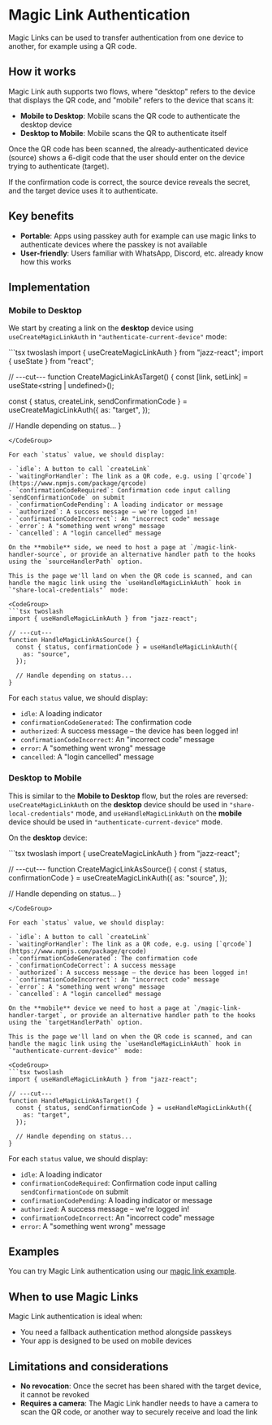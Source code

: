 

# Magic Link Authentication

Magic Links can be used to transfer authentication from one device to another, for example using a QR code.

## How it works

Magic Link auth supports two flows, where "desktop" refers to the device that displays the QR code, and "mobile" refers to the device that scans it:

- **Mobile to Desktop**: Mobile scans the QR code to authenticate the desktop device
- **Desktop to Mobile**: Mobile scans the QR to authenticate itself

Once the QR code has been scanned, the already-authenticated device (source) shows a 6-digit code that the user should enter on the device trying to authenticate (target).

If the confirmation code is correct, the source device reveals the secret, and the target device uses it to authenticate.

## Key benefits

- **Portable**: Apps using passkey auth for example can use magic links to authenticate devices where the passkey is not available
- **User-friendly**: Users familiar with WhatsApp, Discord, etc. already know how this works

## Implementation

### Mobile to Desktop

We start by creating a link on the **desktop** device using `useCreateMagicLinkAuth` in `"authenticate-current-device"` mode:

<ContentByFramework framework="react">
<CodeGroup>
```tsx twoslash
import { useCreateMagicLinkAuth } from "jazz-react";
import { useState } from "react";

// ---cut---
function CreateMagicLinkAsTarget() {
  const [link, setLink] = useState<string | undefined>();

  const { status, createLink, sendConfirmationCode } = useCreateMagicLinkAuth({
    as: "target",
  });

  // Handle depending on status...
}
```
</CodeGroup>

For each `status` value, we should display:

- `idle`: A button to call `createLink`
- `waitingForHandler`: The link as a QR code, e.g. using [`qrcode`](https://www.npmjs.com/package/qrcode)
- `confirmationCodeRequired`: Confirmation code input calling `sendConfirmationCode` on submit
- `confirmationCodePending`: A loading indicator or message
- `authorized`: A success message – we're logged in!
- `confirmationCodeIncorrect`: An "incorrect code" message
- `error`: A "something went wrong" message
- `cancelled`: A "login cancelled" message

On the **mobile** side, we need to host a page at `/magic-link-handler-source`, or provide an alternative handler path to the hooks using the `sourceHandlerPath` option.

This is the page we'll land on when the QR code is scanned, and can handle the magic link using the `useHandleMagicLinkAuth` hook in `"share-local-credentials"` mode:

<CodeGroup>
```tsx twoslash
import { useHandleMagicLinkAuth } from "jazz-react";

// ---cut---
function HandleMagicLinkAsSource() {
  const { status, confirmationCode } = useHandleMagicLinkAuth({
    as: "source",
  });

  // Handle depending on status...
}
```
</CodeGroup>

For each `status` value, we should display:

- `idle`: A loading indicator
- `confirmationCodeGenerated`: The confirmation code
- `authorized`: A success message – the device has been logged in!
- `confirmationCodeIncorrect`: An "incorrect code" message
- `error`: A "something went wrong" message
- `cancelled`: A "login cancelled" message

### Desktop to Mobile

This is similar to the **Mobile to Desktop** flow, but the roles are reversed: `useCreateMagicLinkAuth` on the **desktop** device should be used in `"share-local-credentials"` mode, and `useHandleMagicLinkAuth` on the **mobile** device should be used in `"authenticate-current-device"` mode.

On the **desktop** device:

<CodeGroup>
```tsx twoslash
import { useCreateMagicLinkAuth } from "jazz-react";

// ---cut---
function CreateMagicLinkAsSource() {
  const { status, confirmationCode } = useCreateMagicLinkAuth({
    as: "source",
  });

  // Handle depending on status...
}
```
</CodeGroup>

For each `status` value, we should display:

- `idle`: A button to call `createLink`
- `waitingForHandler`: The link as a QR code, e.g. using [`qrcode`](https://www.npmjs.com/package/qrcode)
- `confirmationCodeGenerated`: The confirmation code
- `confirmationCodeCorrect`: A success message
- `authorized`: A success message – the device has been logged in!
- `confirmationCodeIncorrect`: An "incorrect code" message
- `error`: A "something went wrong" message
- `cancelled`: A "login cancelled" message

On the **mobile** device we need to host a page at `/magic-link-handler-target`, or provide an alternative handler path to the hooks using the `targetHandlerPath` option.

This is the page we'll land on when the QR code is scanned, and can handle the magic link using the `useHandleMagicLinkAuth` hook in `"authenticate-current-device"` mode:

<CodeGroup>
```tsx twoslash
import { useHandleMagicLinkAuth } from "jazz-react";

// ---cut---
function HandleMagicLinkAsTarget() {
  const { status, sendConfirmationCode } = useHandleMagicLinkAuth({
    as: "target",
  });

  // Handle depending on status...
}
```
</CodeGroup>

For each `status` value, we should display:

- `idle`: A loading indicator
- `confirmationCodeRequired`: Confirmation code input calling `sendConfirmationCode` on submit
- `confirmationCodePending`: A loading indicator or message
- `authorized`: A success message – we're logged in!
- `confirmationCodeIncorrect`: An "incorrect code" message
- `error`: A "something went wrong" message

</ContentByFramework>

## Examples

You can try Magic Link authentication using our [magic link example](https://magic-link.jazz.tools/).

## When to use Magic Links

Magic Link authentication is ideal when:

- You need a fallback authentication method alongside passkeys
- Your app is designed to be used on mobile devices

## Limitations and considerations

- **No revocation**: Once the secret has been shared with the target device, it cannot be revoked
- **Requires a camera**: The Magic Link handler needs to have a camera to scan the QR code, or another way to securely receive and load the link
